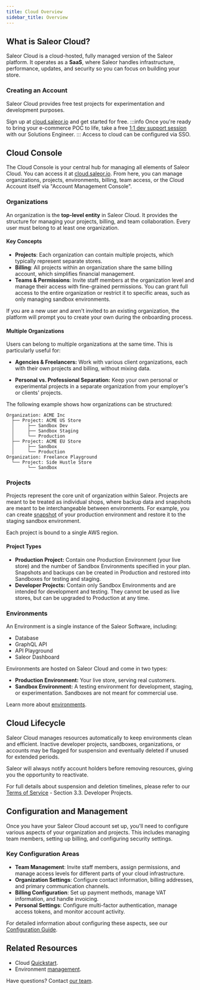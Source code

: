 ```yaml
---
title: Cloud Overview
sidebar_title: Overview
---
```


## What is Saleor Cloud?

Saleor Cloud is a cloud-hosted, fully managed version of the Saleor platform. 
It operates as a **SaaS**, where Saleor handles infrastructure, performance, updates, and security so you can focus on building your store.

### Creating an Account

Saleor Cloud provides free test projects for experimentation and development purposes.

Sign up at [cloud.saleor.io](https://cloud.saleor.io/) and get started for free. 
:::info
Once you're ready to bring your e-commerce POC to life, 
take a free [1:1 dev support session](https://www.getclockwise.com/c/rian-dillon-saleor-io/saleor-cloud) with our Solutions Engineer.
:::
Access to cloud can be configured via SSO.

## Cloud Console

The Cloud Console is your central hub for managing all elements of Saleor Cloud. 
You can access it at [cloud.saleor.io](https://cloud.saleor.io/).
From here, you can manage organizations, projects, environments, billing, team access, or the Cloud Account itself via "Account Management Console".

### Organizations

An organization is the **top-level entity** in Saleor Cloud. 
It provides the structure for managing your projects, billing, and team collaboration. 
Every user must belong to at least one organization.

#### Key Concepts
- **Projects**: Each organization can contain multiple projects, which typically represent separate stores.  
- **Billing**: All projects within an organization share the same billing account, which simplifies financial management.
- **Teams & Permissions**: Invite staff members at the organization level and manage their access with fine-grained permissions.
You can grant full access to the entire organization or restrict it to specific areas, such as only managing sandbox environments.  

If you are a new user and aren't invited to an existing organization, the platform will prompt you to create your own during the onboarding process.

#### Multiple Organizations

Users can belong to multiple organizations at the same time. This is particularly useful for:

- **Agencies & Freelancers:** Work with various client organizations, each with their own projects and billing, without mixing data.

- **Personal vs. Professional Separation:** Keep your own personal or experimental projects in a separate organization from your employer's or clients' projects.

The following example shows how organizations can be structured:

```text
Organization: ACME Inc
  ├── Project: ACME US Store
  │     ├── Sandbox Dev
  │     ├── Sandbox Staging
  │     └── Production
  ├── Project: ACME EU Store
  │     ├── Sandbox
  │     └── Production
Organization: Freelance Playground
  └── Project: Side Hustle Store
        └── Sandbox
```


### Projects

Projects represent the core unit of organization within Saleor. 
Projects are meant to be treated as individual shops, where backup data and snapshots are meant to be interchangeable between environments. 
For example, you can create [snapshot](/cloud/environment.mdx#snapshots) of your production environment and restore it to the staging sandbox environment.

Each project is bound to a single AWS region.

#### Project Types
- **Production Project:** Contain one Production Environment (your live store) and the number of Sandbox Environments specified in your plan. 
Snapshots and backups can be created in Production and restored into Sandboxes for testing and staging.
- **Developer Projects:** Contain only Sandbox Environments and are intended for development and testing. 
They cannot be used as live stores, but can be upgraded to Production at any time.

### Environments
An Environment is a single instance of the Saleor Software, including:
- Database
- GraphQL API
- API Playground
- Saleor Dashboard

Environments are hosted on Saleor Cloud and come in two types:

- **Production Environment:** Your live store, serving real customers.
- **Sandbox Environment:** A testing environment for development, staging, or experimentation. Sandboxes are not meant for commercial use.

Learn more about [environments](/cloud/environment.mdx).

## Cloud Lifecycle 

Saleor Cloud manages resources automatically to keep environments clean and efficient.
Inactive developer projects, sandboxes, organizations, or accounts may be flagged for suspension and eventually deleted if unused for extended periods.

Saleor will always notify account holders before removing resources, giving you the opportunity to reactivate.

For full details about suspension and deletion timelines, please refer to our 
[Terms of Service](https://saleor.io/legal/terms) - Section 3.3. Developer Projects.


## Configuration and Management

Once you have your Saleor Cloud account set up, you'll need to configure various aspects of your organization and projects. 
This includes managing team members, setting up billing, and configuring security settings.

### Key Configuration Areas

- **Team Management**: Invite staff members, assign permissions, and manage access levels for different parts of your cloud infrastructure.
- **Organization Settings**: Configure contact information, billing addresses, and primary communication channels.
- **Billing Configuration**: Set up payment methods, manage VAT information, and handle invoicing.
- **Personal Settings**: Configure multi-factor authentication, manage access tokens, and monitor account activity.

For detailed information about configuring these aspects, see our [Configuration Guide](/cloud/configuration.mdx).

## Related Resources

- Cloud [Quickstart](/quickstart/cloud.mdx).
- Environment [management](/cloud/environment.mdx).

Have questions? Contact [our team](mailto:hello@saleor.io).
